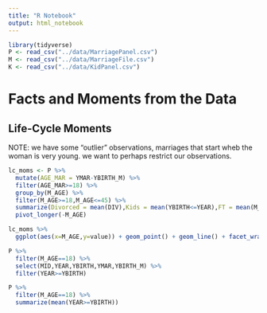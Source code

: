 ```yaml
---
title: "R Notebook"
output: html_notebook
---
```


```r
library(tidyverse)
P <- read_csv("../data/MarriagePanel.csv")
M <- read_csv("../data/MarriageFile.csv")
K <- read_csv("../data/KidPanel.csv")

```


# Facts and Moments from the Data

## Life-Cycle Moments

NOTE: we have some "outlier" observations, marriages that start wheb the woman is very young. we want to perhaps restrict our observations.


```r
lc_moms <- P %>%
  mutate(AGE_MAR = YMAR-YBIRTH_M) %>%
  filter(AGE_MAR>=18) %>%
  group_by(M_AGE) %>%
  filter(M_AGE>=18,M_AGE<=45) %>%
  summarize(Divorced = mean(DIV),Kids = mean(YBIRTH<=YEAR),FT = mean(M_hrs>1500,na.rm = TRUE),PT = mean(M_hrs>0 & M_hrs<1500,na.rm = TRUE),DivKids = mean(DIV & YBIRTH<=YEAR)) %>%
  pivot_longer(-M_AGE)

lc_moms %>%
  ggplot(aes(x=M_AGE,y=value)) + geom_point() + geom_line() + facet_wrap(. ~ name)

```

```r
P %>%
  filter(M_AGE==18) %>%
  select(MID,YEAR,YBIRTH,YMAR,YBIRTH_M) %>%
  filter(YEAR>=YBIRTH)

P %>%
  filter(M_AGE==18) %>%
  summarize(mean(YEAR>=YBIRTH))


```



